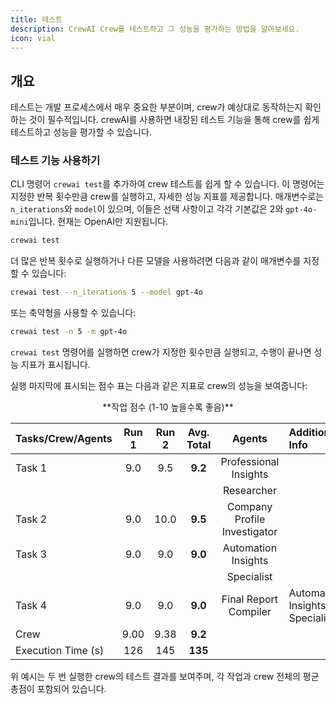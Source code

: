 ```yaml
---
title: 테스트
description: CrewAI Crew를 테스트하고 그 성능을 평가하는 방법을 알아보세요.
icon: vial
---
```


## 개요

테스트는 개발 프로세스에서 매우 중요한 부분이며, crew가 예상대로 동작하는지 확인하는 것이 필수적입니다. crewAI를 사용하면 내장된 테스트 기능을 통해 crew를 쉽게 테스트하고 성능을 평가할 수 있습니다.

### 테스트 기능 사용하기

CLI 명령어 `crewai test`를 추가하여 crew 테스트를 쉽게 할 수 있습니다. 이 명령어는 지정한 반복 횟수만큼 crew를 실행하고, 자세한 성능 지표를 제공합니다. 매개변수로는 `n_iterations`와 `model`이 있으며, 이들은 선택 사항이고 각각 기본값은 2와 `gpt-4o-mini`입니다. 현재는 OpenAI만 지원됩니다.

```bash
crewai test
```

더 많은 반복 횟수로 실행하거나 다른 모델을 사용하려면 다음과 같이 매개변수를 지정할 수 있습니다:

```bash
crewai test --n_iterations 5 --model gpt-4o
```

또는 축약형을 사용할 수 있습니다:

```bash
crewai test -n 5 -m gpt-4o
```

`crewai test` 명령어를 실행하면 crew가 지정한 횟수만큼 실행되고, 수행이 끝나면 성능 지표가 표시됩니다.

실행 마지막에 표시되는 점수 표는 다음과 같은 지표로 crew의 성능을 보여줍니다:

<center>**작업 점수 (1-10 높을수록 좋음)**</center>

| Tasks/Crew/Agents  | Run 1 | Run 2 | Avg. Total | Agents                         | Additional Info                  |
|:------------------|:-----:|:-----:|:----------:|:------------------------------:|:---------------------------------|
| Task 1        |  9.0  |  9.5  |    **9.2**     | Professional Insights          |                                  |
|                    |       |       |            | Researcher                     |                                  |
| Task 2        |  9.0  | 10.0  |    **9.5**     | Company Profile Investigator   |                                  |
| Task 3        |  9.0  |  9.0  |    **9.0**     | Automation Insights            |                                  |
|                    |       |       |            | Specialist                     |                                  |
| Task 4        |  9.0  |  9.0  |    **9.0**     | Final Report Compiler          | Automation Insights Specialist   |
| Crew         | 9.00  | 9.38  |    **9.2**     |                                |                                  |
| Execution Time (s) |  126  |  145  |    **135**     |                                |                                  |

위 예시는 두 번 실행한 crew의 테스트 결과를 보여주며, 각 작업과 crew 전체의 평균 총점이 포함되어 있습니다.